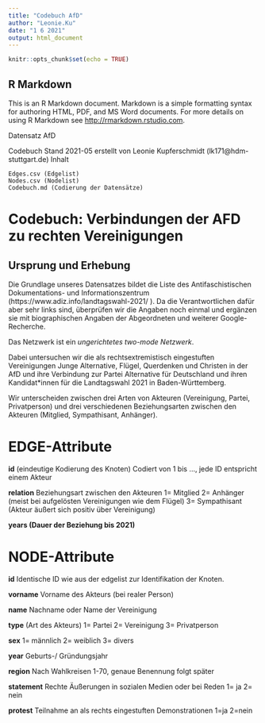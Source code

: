 ---
title: "Codebuch AfD"
author: "Leonie.Ku"
date: "1 6 2021"
output: html_document
---

```{r setup, include=FALSE}
knitr::opts_chunk$set(echo = TRUE)
```

## R Markdown

This is an R Markdown document. Markdown is a simple formatting syntax for authoring HTML, PDF, and MS Word documents. For more details on using R Markdown see <http://rmarkdown.rstudio.com>.

Datensatz AfD

Codebuch Stand 2021-05 erstellt von Leonie Kupferschmidt (lk171@hdm-stuttgart.de)
Inhalt

    Edges.csv (Edgelist)
    Nodes.csv (Nodelist)
    Codebuch.md (Codierung der Datensätze)

# Codebuch: Verbindungen der AFD zu rechten Vereinigungen #

## Ursprung und Erhebung

Die Grundlage unseres Datensatzes bildet die Liste des Antifaschistischen Dokumentations- und Informationszentrum (https://www.adiz.info/landtagswahl-2021/ ). Da die Verantwortlichen dafür aber sehr links sind, überprüfen wir die Angaben noch einmal und ergänzen sie mit biographischen Angaben der Abgeordneten und weiterer Google-Recherche. 

Das Netzwerk ist ein *ungerichtetes two-mode Netzwerk*.

Dabei untersuchen wir die als rechtsextremistisch eingestuften Vereinigungen Junge Alternative, Flügel, Querdenken und Christen in der AfD und ihre Verbindung zur Partei Alternative für Deutschland und ihren Kandidat*innen für die Landtagswahl 2021 in Baden-Württemberg.

Wir unterscheiden zwischen drei Arten von Akteuren (Vereinigung, Partei, Privatperson) und drei verschiedenen Beziehungsarten zwischen den Akteuren (Mitglied, Sympathisant, Anhänger).


# EDGE-Attribute #

**id**
(eindeutige Kodierung des Knoten)
Codiert von 1 bis …, jede ID entspricht einem Akteur 

**relation**
Beziehungsart zwischen den Akteuren
1= Mitglied 
2= Anhänger (meist bei aufgelösten Vereinigungen wie dem Flügel)
3= Sympathisant (Akteur äußert sich positiv über Vereinigung)

**years (Dauer der Beziehung bis 2021)**

# NODE-Attribute #

**id**
Identische ID wie aus der edgelist zur Identifikation der Knoten. 

**vorname**
Vorname des Akteurs (bei realer Person)

**name**
Nachname oder Name der Vereinigung

**type** (Art des Akteurs)
1= Partei
2= Vereinigung
3= Privatperson

**sex**
1= männlich
2= weiblich
3= divers

**year**
Geburts-/ Gründungsjahr

**region**
Nach Wahlkreisen 1-70, genaue Benennung folgt später

**statement** 
Rechte Äußerungen in sozialen Medien oder bei Reden
1= ja
2= nein

**protest** 
Teilnahme an als rechts eingestuften Demonstrationen
1=ja
2=nein

